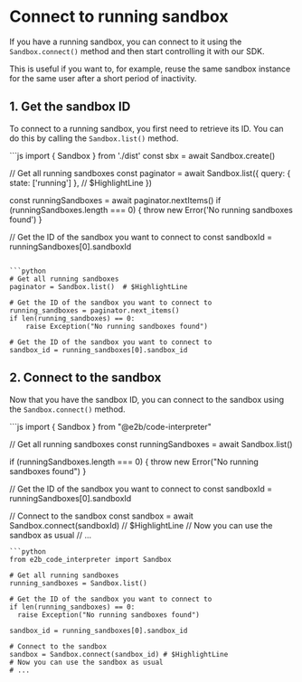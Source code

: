 # Connect to running sandbox

If you have a running sandbox, you can connect to it using the `Sandbox.connect()` method and then start controlling it with our SDK.

This is useful if you want to, for example, reuse the same sandbox instance for the same user after a short period of inactivity.

## 1. Get the sandbox ID
To connect to a running sandbox, you first need to retrieve its ID. You can do this by calling the `Sandbox.list()` method.

<CodeGroup>
```js
import { Sandbox } from './dist'
const sbx = await Sandbox.create()

// Get all running sandboxes
const paginator = await Sandbox.list({
  query: { state: ['running'] }, // $HighlightLine
})

const runningSandboxes = await paginator.nextItems()
if (runningSandboxes.length === 0) {
  throw new Error('No running sandboxes found')
}

// Get the ID of the sandbox you want to connect to
const sandboxId = runningSandboxes[0].sandboxId
```

```python
# Get all running sandboxes
paginator = Sandbox.list()  # $HighlightLine

# Get the ID of the sandbox you want to connect to
running_sandboxes = paginator.next_items()
if len(running_sandboxes) == 0:
    raise Exception("No running sandboxes found")

# Get the ID of the sandbox you want to connect to
sandbox_id = running_sandboxes[0].sandbox_id

```
</CodeGroup>

## 2. Connect to the sandbox

Now that you have the sandbox ID, you can connect to the sandbox using the `Sandbox.connect()` method.

<CodeGroup>
```js
import { Sandbox } from "@e2b/code-interpreter"

// Get all running sandboxes
const runningSandboxes = await Sandbox.list()

if (runningSandboxes.length === 0) {
  throw new Error("No running sandboxes found")
}

// Get the ID of the sandbox you want to connect to
const sandboxId = runningSandboxes[0].sandboxId

// Connect to the sandbox
const sandbox = await Sandbox.connect(sandboxId) // $HighlightLine
// Now you can use the sandbox as usual
// ...

```
```python
from e2b_code_interpreter import Sandbox

# Get all running sandboxes
running_sandboxes = Sandbox.list()

# Get the ID of the sandbox you want to connect to
if len(running_sandboxes) == 0:
  raise Exception("No running sandboxes found")

sandbox_id = running_sandboxes[0].sandbox_id

# Connect to the sandbox
sandbox = Sandbox.connect(sandbox_id) # $HighlightLine
# Now you can use the sandbox as usual
# ...

```
</CodeGroup>
